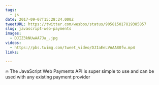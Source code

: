 ```yaml
---
tags:
  - js
date: 2017-09-07T15:28:24.000Z
tweetURL: https://twitter.com/wesbos/status/905815017819385857
slug: javascript-web-payments
images:
  - DJIZ3kNUwAA7Ja_.jpg
videos:
  - https://pbs.twimg.com/tweet_video/DJIaEeLVAAA80fw.mp4
links:

---
```

🔥 The JavaScript Web Payments API is super simple to use and can be used with any existing payment provider
